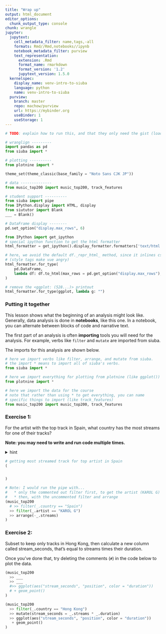 ```yaml
---
title: "Wrap up"
output: html_document
editor_options: 
  chunk_output_type: console
chunk: wrangle
jupyter:
  jupytext:
    cell_metadata_filter: name,tags,-all
    formats: Rmd//Rmd,notebooks//ipynb
    notebook_metadata_filter: purview
    text_representation:
      extension: .Rmd
      format_name: rmarkdown
      format_version: '1.2'
      jupytext_version: 1.5.0
  kernelspec:
    display_name: venv-intro-to-siuba
    language: python
    name: venv-intro-to-siuba
  purview:
    branch: master
    repo: machow/purview
    url: https://mybinder.org
    useBinder: 1
    useStorage: 1
---
```


```python
# TODO: explain how to run this, and that they only need the gist (loads tools)

# wranglign ---------
import pandas as pd
from siuba import *

# plotting ----------
from plotnine import *

theme_set(theme_classic(base_family = "Noto Sans CJK JP"))

# data --------------
from music_top200 import music_top200, track_features

# student support ----------
from siuba import pipe
from IPython.display import HTML, display
from siututor import Blank
___ = Blank()

# DataFrame display --------
pd.set_option("display.max_rows", 6)

from IPython import get_ipython
# special ipython function to get the html formatter
html_formatter = get_ipython().display_formatter.formatters['text/html']

# here, we avoid the default df._repr_html_ method, since it inlines css
# (style tags make vue angry)
html_formatter.for_type(
    pd.DataFrame,
    lambda df: df.to_html(max_rows = pd.get_option("display.max_rows"), show_dimensions = True)
)

# remove the <ggplot: (528...)> printout
html_formatter.for_type(ggplot, lambda g: "")

```

### Putting it together

This lesson shows what the beginning of an analysis might look like.
Generally, data analysis is done in **notebooks**, like this one. In a notebook, you can alternate between blocks of code and narrative text.

The first part of an analysis is often **importing** tools you will need for the analysis.
For example, verbs like `filter` and `mutate` are imported from siuba.

The imports for this analysis are shown below.

```python
# here we import verbs like filter, arrange, and mutate from siuba.
# the import * means to import all of siuba's verbs.
from siuba import *

# here we import everything for plotting from plotnine (like ggplot())
from plotnine import *

# here we import the data for the course
# note that rather than using * to get everything, you can name
# specific things to import (like track_features)
from music_top200 import music_top200, track_features
```


### Exercise 1:

For the artist with the top track in Spain, what country has the most streams for one of their tracks?

**Note: you may need to write and run code multiple times.**

<details><summary>hint</summary>


> First, find the artist in the top position in Spain. After, can you get only that artists tracks? Once you do that you should be close!
    
</details>

```python
# getting most streamed track for top artist in Spain
(


)
```


```python
# Note: I would run the pipe with...
#   * only the commented out filter first, to get the artist (KAROL G)
#   * then, with the uncommented filter and arrange
(music_top200 
  # >> filter(_.country == "Spain")
  >> filter(_.artist == "KAROL G")
  >> arrange(-_.streams)
)
```

### Exercise 2:

Subset to keep only tracks in Hong Kong, then calculate a new column called stream_seconds, that's equal to streams times their duration.

Once you've done that, try deleting the comments (`#`) in the code below to plot the data.

```python
(music_top200
  >> ___
  >> ___
  #>> ggplot(aes("stream_seconds", "position", color = "duration"))
  # + geom_point()
)
```


```python
(music_top200
  >> filter(_.country == "Hong Kong")
  >> mutate(stream_seconds = _.streams * _.duration)
  >> ggplot(aes("stream_seconds", "position", color = "duration"))
   + geom_point()
)
```
